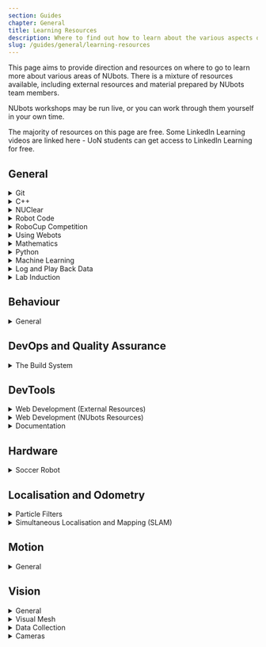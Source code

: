 ```yaml
---
section: Guides
chapter: General
title: Learning Resources
description: Where to find out how to learn about the various aspects of NUbots.
slug: /guides/general/learning-resources
---
```


This page aims to provide direction and resources on where to go to learn more about various areas of NUbots. There is a mixture of resources available, including external resources and material prepared by NUbots team members.

NUbots workshops may be run live, or you can work through them yourself in your own time.

The majority of resources on this page are free. Some LinkedIn Learning videos are linked here - UoN students can get access to LinkedIn Learning for free.

## General

<details>
<summary>Git</summary>

The NUbots team uses Git and GitHub in its development workflow. Almost any project done on the NUbots team involves using Git and GitHub.

**Reading:**

- [Git and PR Workflow](/guides/general/git) [NUbook]

**Tutorials:**

- [Git and the PR workflow](https://github.com/NUbots/GitDemos) [NUbots Workshop]

</details>

<details>
<summary> C++ </summary>

The C++ programming language is used in the main robot codebase. Modern C++ and advanced C++ concepts are used in the codebase.

**Reading:**

- [C++ Documentation](https://en.cppreference.com/)

**Videos:**

- [C++ Basics](https://www.linkedin.com/learning/c-plus-plus-essential-training) [LinkedIn Learning]
- [C++ Advanced Topics](https://www.linkedin.com/learning/c-plus-plus-advanced-topics?u=75842122) [LinkedIn Learning]
- [CppCon](https://www.youtube.com/user/CppCon) (general interest C++ topics) [YouTube]

**Tutorials:**

- [Modern C++](https://github.com/NUbots/NULearning/blob/master/cpp/moderncpp.md) [NUbots Workshop]

</details>

<details>
<summary>NUClear</summary>

The NUbots robot code uses the NUClear framework. Anyone developing robot code needs to learn how to work with NUClear. NUClear was created at NUbots as part of a Software Engineering FYP.

**Reading:**

- [Official NUClear Documentation](https://readthedocs.org/projects/nuclear/)
- [NUClear](/system/foundations/nuclear) [NUbook]

**Videos:**

- [NUClear Basic Concepts](https://www.youtube.com/watch?v=Bx4yU-eA6bk&t=17m00s) [YouTube]
- [NUClear Example](https://www.youtube.com/watch?v=Bx4yU-eA6bk&t=32m00s) [YouTube]

**References:**

- [NUClear](https://github.com/Fastcode/NUClear) [GitHub]
- [NUClear Roles](https://github.com/Fastcode/NUClearRoles) [GitHub]
- [NUClearNet](https://github.com/Fastcode/NUClearNet.js) [GitHub]
- [NUClearExample](https://github.com/Fastcode/NUClearExample) [GitHub]

</details>

<details>
<summary>Robot Code</summary>

**Reading:**

- [Getting Started](/guides/main/getting-started) [NUbook]
- [System Overview](/system/foundations/overview) [NUbook]
- [Troubleshooting](/guides/general/troubleshooting) [NUbook]
- [Glossary](/guides/general/glossary) [NUbook]

**References:**

- [Robot Code](https://github.com/NUbots/NUbots) [GitHub]

</details>

<details>
<summary> RoboCup Competition </summary>

**Reading:**

- [RoboCup Resources](/team/robocup/resources) [NUbook]

**Videos:**

- [Referee Training Video](https://www.youtube.com/watch?v=HHOtAklrcJU) [YouTube]
- [RoboCupSoccer Overview](https://www.youtube.com/watch?v=BN7t9dTbRyI) [YouTube]

</details>

<details>
<summary>Using Webots</summary>

The Webots simulator is used in some RoboCup competitions and is the simulator we use to aid in development of the robots.

**Reading:**

- [Setting up Webots](/guides/tools/webots-setup)
- [Webots User Guide](https://cyberbotics.com/doc/guide/index)

**References:**

- [NUWebots](https://github.com/NUbots/NUWebots) [GitHub]
- [Webots (Original Version)](https://github.com/cyberbotics/webots) [GitHub]
- [Webots (TC Version)](https://github.com/RoboCup-Humanoid-TC/webots) [GitHub]

</details>

<details>
<summary> Mathematics </summary>

Mathematics is an integral part of any robotics system.

**Reading:**

- [Mathematics](/system/foundations/mathematics#linear-algebra) [NUbook]
- [Eigen C++ Linear Algebra Library](http://eigen.tuxfamily.org/dox/)
- [Wolfram Mathworld](http://mathworld.wolfram.com/)

**Videos:**

- [3Blue1Brown: Essence of Linear Algebra](https://www.youtube.com/playlist?list=PLZHQObOWTQDPD3MizzM2xVFitgF8hE_ab)
- [MIT Open Courseware: Linear Algebra](https://ocw.mit.edu/courses/mathematics/18-06-linear-algebra-spring-2010/video-lectures/)

**References:**

- [Wolfram Alpha](https://www.wolframalpha.com/)
- [Eigen Source](https://gitlab.com/libeigen/eigen)

</details>

<details>
<summary> Python </summary>

Python is used to create tools in the main robot codebase.

**Videos:**

- [Python Essential Training](https://www.linkedin.com/learning/python-essential-training-2/) [LinkedIn Learning]

</details>

<details>
<summary> Machine Learning </summary>

Primarily used in the vision system, but could be used in any system.

**Videos:**

- [3Blue1Brown: Neural Networks](https://www.youtube.com/playlist?list=PLZHQObOWTQDNU6R1_67000Dx_ZCJB-3pi) [YouTube]
- [DeepLizard: Machine Learning & Deep Learning Fundamentals](https://www.youtube.com/watch?v=gZmobeGL0Yg&list=PLZbbT5o_s2xq7LwI2y8_QtvuXZedL6tQU) [YouTube]

</details>

<details>
<summary> Log and Play Back Data </summary>

**Reading:**

- [Data Recording and Playback Guide](/guides/main/data-recording-playback) [NUbook]
- [Logging](/system/subsystems/logging) [NUbook]

</details>

<details>
<summary> Lab Induction </summary>

The lab induction must be completed before getting swipe card access to the lab.

**Reading:**

- [Lab Induction](/team/induction) [NUbook]

**Tutorials:**

- NUbots lab inductions are run for new team members after they join.

</details>

## Behaviour

<details>
<summary>General</summary>

**Reading:**

- [Behaviour](/system/subsystems/behaviour) [NUbook]

**References:**

- [GameController](https://github.com/RoboCup-Humanoid-TC/GameController) [GitHub]
- [Communication Protocol](https://github.com/RoboCup-Humanoid-TC/RobocupProtocol) [GitHub]

</details>

## DevOps and Quality Assurance

<details>
<summary> The Build System </summary>

**Reading:**

- [Build System](/system/foundations/build-system) [NUbook]
- [Configuration and Script System](/system/foundations/config-script) [NUbook]
- [Modern CMake](https://cliutils.gitlab.io/modern-cmake/)
- [ArchWiki](https://wiki.archlinux.org/)
- [Docker Deep Dive](https://books.google.com.au/books/about/Docker_Deep_Dive.html?id=860yswEACAAJ) [Book]

**Tutorials:**

- [Official CMake Tutorial](https://cmake.org/cmake/help/latest/guide/tutorial/index.html)

</details>

## DevTools

<details>
<summary> Web Development (External Resources) </summary>

Web Development is used in the creation of [NUbook](/system/tools/nubook), which uses JavaScript, Gatsby and Tailwind, and [NUsight](/system/tools/nusight), which uses TypeScript, React and MobX. By working on these systems and going through these resources, you will gain valuable real world skill and experience that is often sought out in industry.

**Videos:**

- [egghead.io: MobX](https://egghead.io/courses/manage-complex-state-in-react-apps-with-mobx)

**Tutorials:**

- [The Modern JavaScript Tutorial](https://javascript.info/)
- [Official Node.js Tutorial](https://nodejs.dev/learn)
- [egghead.io: A Beginner's Guide to React](https://egghead.io/courses/the-beginner-s-guide-to-react)
- [Official Webpack Tutorial](https://webpack.js.org/guides/getting-started/)

**References:**

- [MDN Web Docs: JavaScript Resources](https://developer.mozilla.org/en-US/docs/Web/JavaScript)
- [Official TypeScript Documentation](https://www.typescriptlang.org/docs/handbook/)
- [Official React Documentation](https://reactjs.org/)
- [Official MobX Documentation](https://mobx.js.org/README.html)
- [Official Gatsby Documentation](https://www.gatsbyjs.com/docs/)
- [Official Tailwind Documentation](https://tailwindcss.com/docs)

</details>

<details>
<summary> Web Development (NUbots Resources) </summary>

**Reading:**

- [NUsight](/system/tools/nusight) [NUbook]

**References:**

- [NUsight](https://github.com/NUbots/NUbots/tree/master/nusight2) [GitHub]
- [NUbook](https://github.com/NUbots/NUbook) [GitHub]

</details>

<details>
<summary> Documentation </summary>

Since NUbots is a student organisation, high turnover is unavoidable. To help combat the issues this creates, good documentation is key to the success of the team. This includes low level documentation in the form of code comments and high level documentation in the form of NUbook pages.

**Reading:**

- [NUbook](/system/tools/nubook) [NUbook]
- [Australian Network on Disability: A Beginner's Guide to Accessible Content](https://www.and.org.au/pages/a-beginners-guide-to-accessible-content.html)

**Tutorials:**

- [Google Technical Writing Course](https://developers.google.com/tech-writing) - free, in-class sessions are open to the public!

</details>

## Hardware

<details>
<summary>Soccer Robot</summary>

**Reading:**

- [Hardware Overview and Specifications](/system/hardware/overview) [NUbook]
- [Input](/system/subsystems/input) [NUbook]
- [Flashing a Robot](/guides/hardware/flashing) [NUbook]

**References:**

- [NUware](https://github.com/NUbots/NUware) [GitHub]

</details>

## Localisation and Odometry

<details>
<summary> Particle Filters </summary>

**Videos:**

- [Introduction to Autonomous Navigation](https://www.youtube.com/watch?v=Fw8JQ5Q-ZwU) [YouTube]
- [Understanding the Particle Filter](https://www.youtube.com/watch?v=NrzmH_yerBU) [YouTube]
- [Monte Carlo Localisation and Particle Filters](https://www.youtube.com/watch?v=MsYlueVDLI0) [YouTube]

</details>

<details>
<summary> Simultaneous Localisation and Mapping (SLAM) </summary>

**Videos:**

- [Introduction to SLAM](https://www.youtube.com/watch?v=saVZtgPyyJQ) [YouTube]

</details>

## Motion

<details> 
<summary>General</summary>

**Reading:**

- [Motion](/system/subsystems/motion) [NUbook]
- [Running and Tuning Scripts](/guides/main/tuning-and-running-scripts) [NUbook]

**References:**

- [Simscape](https://github.com/NUbots/Simscape) [GitHub]

</details>

## Vision

<details>
<summary>General</summary>

**Reading:**

- [Vision](/system/subsystems/vision) [NUbook]
- [Maintaining the Vision Subsystem](/guides/main/maintaining-subsystems#vision) [NUbook]

</details>

<details> 
<summary>Visual Mesh</summary>

**Reading:**

- [Visual Mesh Getting Started](/guides/tools/visualmesh) [NUbook]

**References:**

- [Visual Mesh](https://github.com/Fastcode/VisualMesh) [GitHub]

</details>

<details>
<summary>Data Collection</summary>

**Reading:**

- [NUpbr](/system/tools/nupbr) [NUbook]

**References:**

- [NUpbr](https://github.com/NUbots/NUpbr) [GitHub]

</details>

<details>
<summary>Cameras</summary>

**Reading:**

- [Hardware Overview # Cameras](/system/hardware/overview#cameras) [NUbook]
- [Input # Cameras](/system/subsystems/input#cameras) [NUbook]
- [Camera Calibration Guide](/guides/main/camera-calibration) [NUbook]

</details>
